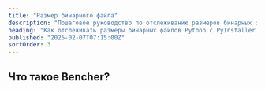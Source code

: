 ```yaml
---
title: "Размер бинарного файла"
description: "Пошаговое руководство по отслеживанию размеров бинарных файлов Python с PyInstaller в CI"
heading: "Как отслеживать размеры бинарных файлов Python с PyInstaller в CI"
published: "2025-02-07T07:15:00Z"
sortOrder: 3
---
```



<Intro
  lang="Python with PyInstaller"
/>

## Что такое Bencher?

<BencherIntro />

<Steps
  lang="Python"
  optionUrl="/ru/docs/explanation/adapters/#%EF%B8%8F-file-size"
  adapterUrl="/ru/docs/explanation/adapters/#-json"
/>

<FileSizeInner>
  <PythonBuild />
</FileSizeInner>

<CallToAction lang={Language.ru} />
